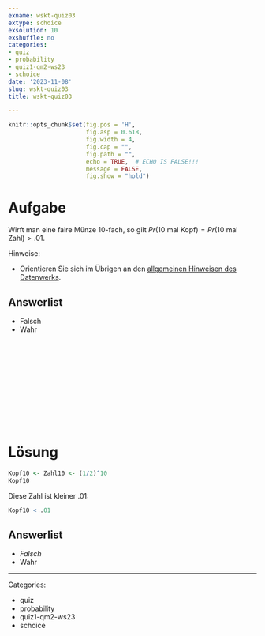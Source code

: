 ```yaml
---
exname: wskt-quiz03
extype: schoice
exsolution: 10
exshuffle: no
categories:
- quiz
- probability
- quiz1-qm2-ws23
- schoice
date: '2023-11-08'
slug: wskt-quiz03
title: wskt-quiz03

---
```





```r
knitr::opts_chunk$set(fig.pos = 'H',
                      fig.asp = 0.618,
                      fig.width = 4,
                      fig.cap = "", 
                      fig.path = "",
                      echo = TRUE,  # ECHO IS FALSE!!!
                      message = FALSE,
                      fig.show = "hold")
```






# Aufgabe


Wirft man eine faire Münze 10-fach, so gilt $Pr(\text{10 mal Kopf}) = Pr(\text{10 mal Zahl}) > .01$.

Hinweise:

- Orientieren Sie sich im Übrigen an den [allgemeinen Hinweisen des Datenwerks](https://datenwerk.netlify.app/hinweise).


Answerlist
----------

* Falsch
* Wahr


</br>
</br>
</br>
</br>
</br>
</br>
</br>
</br>
</br>
</br>

# Lösung




```r
Kopf10 <- Zahl10 <- (1/2)^10
Kopf10
```

Diese Zahl ist kleiner .01:

```r
Kopf10 < .01
```



Answerlist
----------


* *Falsch*
* Wahr







---

Categories: 

- quiz
- probability
- quiz1-qm2-ws23
- schoice


